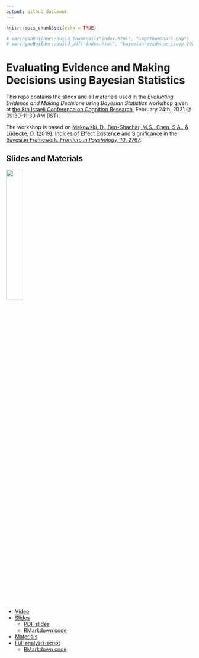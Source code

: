 ```yaml
---
output: github_document
---
```


```r
knitr::opts_chunk$set(echo = TRUE)

# xaringanBuilder::build_thumbnail("index.html", "img/thumbnail.png")
# xaringanBuilder::build_pdf("index.html", "bayesian-evidence-iscop-2021.pdf")
```


# Evaluating Evidence and Making Decisions using Bayesian Statistics 

This repo contains the slides and all materials used in the *Evaluating Evidence and Making Decisions using Bayesian Statistics* workshop given at [the 8th Israeli Conference on Cognition Research](http://israel-cognition.huji.ac.il/), February 24th, 2021 @ 09:30–11:30 AM (IST).

The workshop is based on [Makowski, D., Ben-Shachar, M.S., Chen, S.A., & Lüdecke, D. (2019). Indices of Effect Existence and Significance in the Bayesian Framework. *Frontiers in Psychology, 10*, 2767](https://www.doi.org/10.3389/fpsyg.2019.02767).

## Slides and Materials 

<img src="img/thumbnail.png" width="30%"/>


- [Video](https://www.youtube.com/watch?v=E-HYh0Q_6xM)
- [Slides](https://mattansb.github.io/bayesian-evidence)
  - [PDF slides](https://mattansb.github.io/bayesian-evidence/bayesian-evidence-iscop-2021.pdf)
  - [RMarkdown code](bayesian-evidence.Rmd)
- [Materials](files/)
- [Full analysis script](https://mattansb.github.io/bayesian-evidence/files/full%20analysis%20script.nb.html)
  - [RMarkdown code](files/full%20analysis%20script.Rmd)


